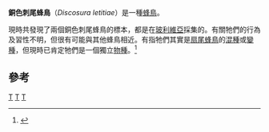 {{Speciesbox 
| taxon = Discosura letitiae
| authority = [[Jules_Bourcier|Bourcier]] & [[Étienne_Mulsant|Mulsant]], 1852
| status = DD
| status_system = IUCN3.1
| status_ref = <ref name=IUCN/>
| image = Discosura letitiae.jpg
| image_width = 250px
| image_caption = 一對銅色刺尾蜂鳥，由[[約翰·古爾德|約翰·古爾德]]繪製
| synonyms = * ''Popelairia letitiae''
}}
'''銅色刺尾蜂鳥'''（''Discosura letitiae''）是一種[[蜂鳥|蜂鳥]]。

現時共發現了兩個銅色刺尾蜂鳥的標本，都是在[[玻利維亞|玻利維亞]]採集的。有關牠們的行為及習性不明，但很有可能與其他蜂鳥相近。有指牠們其實是[[扇尾蜂鳥|扇尾蜂鳥]]的[[混種|混種]]或[[變種|變種]]，但現時已肯定牠們是一個獨立[[物種|物種]]。<ref name=IUCN>{{IUCN|id=22687265 |title=''Discosura letitiae'' |assessors=[[BirdLife_International|BirdLife International]] |version=2013.2 |year=2012 |accessdate=26 November 2013}}</ref>

==參考==
{{Reflist}}
{{Taxonbar}}

[[Category:IUCN红色名录数据缺乏物种|T]]
[[Category:蜂鳥科|T]]
[[Category:1852年描述的动物|T]]